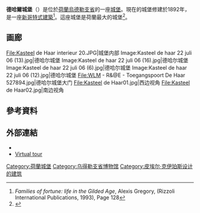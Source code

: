 {{Infobox military installation
| name              = 德哈爾城堡<br>Castle De Haar
| native_name       = Kasteel de Haar
| partof            = 
| location          = 荷兰[[乌特勒支|乌特勒支]]
| image             = Kasteel de Haer.jpg
| image_size        = 250px
| caption           = 德哈爾城堡
| map_type          = Netherlands
| coordinates       = {{coord|52.1214|4.9863|type:landmark_region:NL-UT|format=dms|display=inline}}
| map_size          = 250
| map_caption       = Location in the Netherlands
| type              = 城堡
| code              = 
| built             = 1892-1907
| builder           = [[皮埃尔·克伊珀斯|皮埃尔·克伊珀斯]]
| materials         = 
| height            = 
| used              = 
| demolished        = 
| condition         = 好
| owner             = 德哈尔城堡基金会
| open_to_public    = 是
| controlled_by     = 
| garrison          = 
| current_commander = 
| commanders        = 
| occupants         = 
| battles           = 
| events            = 
| image2            = Huis de Haar voor restauratie 1.jpg
| image2_size       = 250px
| caption2          = 1862年重建之前
}}
'''德哈爾城堡'''（{{lang-nl|Kasteel de Haar}}）是位於[[荷蘭|荷蘭]][[烏德勒支省|烏德勒支省]]的一座[[城堡|城堡]]。現在的城堡修建於1892年，是一座[[新哥特式建築|新哥特式建築]]<ref>''Families of fortune: life in the Gilded Age'', Alexis Gregory, (Rizzoli International Publications, 1993), Page 128</ref>。這座城堡是荷蘭最大的城堡<ref>{{cite web |title=About De Haar Castle |url=https://www.kasteeldehaar.nl/english/about-de-haar-castle |access-date=6 August 2021 |archive-date=2017-08-02 |archive-url=https://web.archive.org/web/20170802164630/https://www.kasteeldehaar.nl/english/about-de-haar-castle }}</ref>。

==画廊==
<gallery>
File:Kasteel de Haar interieur 20.JPG|城堡内部
Image:Kasteel de haar 22 juli 06 (13).jpg|德哈尔城堡
Image:Kasteel de haar 22 juli 06 (16).jpg|德哈尔城堡
Image:Kasteel de haar 22 juli 06 (6).jpg|德哈尔城堡
Image:Kasteel de haar 22 juli 06 (12).jpg|德哈尔城堡
File:WLM - R&@E - Toegangspoort De Haar 527894.jpg|德哈尔城堡大门 
File:Kasteel de Haar01.jpg|西边视角
File:Kasteel de Haar02.jpg|南边视角
</gallery>

==參考資料==
<references/>

==外部連結==
{{commons|Castle De Haar}}
*{{Official website|http://www.kasteeldehaar.nl }}
*[https://web.archive.org/web/20141003220538/http://www.kasteeldehaar.nl/rondleiding/ Virtual tour]

[[Category:荷蘭城堡|Category:荷蘭城堡]]
[[Category:乌得勒支省博物馆|Category:乌得勒支省博物馆]]
[[Category:皮埃尔·克伊珀斯设计的建筑|Category:皮埃尔·克伊珀斯设计的建筑]]